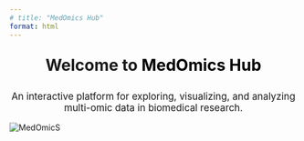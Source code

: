 ```yaml
---
# title: "MedOmics Hub"
format: html
---
```


<div style="text-align: center; font-size: 2em; font-weight: bold; margin-top: 20px;">
  Welcome to <span style="color: #000000;">MedOmics Hub</span>
</div>

<p style="text-align: center; font-size: 1.2em;">
  An interactive platform for exploring, visualizing, and analyzing multi-omic data in biomedical research.
</p>

<img src="image/MultiOmics_3.png" alt="MedOmicS" style="display: block; margin: 0 auto; max-width: 100%; height: auto;" />




